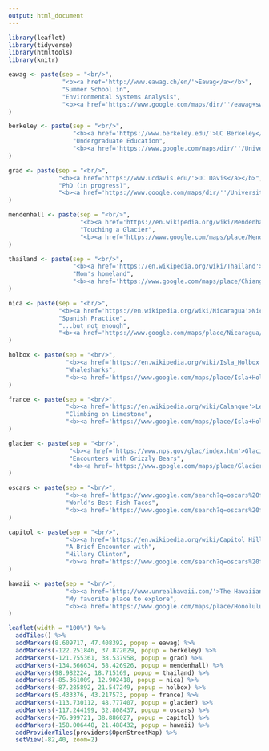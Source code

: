 ```yaml
---
output: html_document
---
```

  
 
```r
library(leaflet)
library(tidyverse)
library(htmltools)
library(knitr)

eawag <- paste(sep = "<br/>",
               "<b><a href='http://www.eawag.ch/en/'>Eawag</a></b>",
               "Summer School in",
               "Environmental Systems Analysis",
               "<b><a href='https://www.google.com/maps/dir/''/eawag+switzerland/@47.4037453,8.5395079,12z/data=!4m8!4m7!1m0!1m5!1m1!1s0x479aa1a7deebe8af:0x6097bef1ff54f431!2m2!1d8.6095476!2d47.4037666'>Google Maps</a></b>"
)

berkeley <- paste(sep = "<br/>",
                  "<b><a href='https://www.berkeley.edu/'>UC Berkeley</a></b>",
                  "Undergraduate Education",
                  "<b><a href='https://www.google.com/maps/dir/''/University+of+California,+Berkeley,+Berkeley,+CA/@37.871894,-122.2936451,13z/data=!4m8!4m7!1m0!1m5!1m1!1s0x808f7718c522d7c1:0xda8034ea3b6b3289!2m2!1d-122.2585399!2d37.8718992'>Google Maps</a></b>"
)

grad <- paste(sep = "<br/>",
              "<b><a href='https://www.ucdavis.edu/'>UC Davis</a></b>",
              "PhD (in progress)",
              "<b><a href='https://www.google.com/maps/dir/''/University+of+California,+Berkeley,+Berkeley,+CA/@37.871894,-122.2936451,13z/data=!4m8!4m7!1m0!1m5!1m1!1s0x808f7718c522d7c1:0xda8034ea3b6b3289!2m2!1d-122.2585399!2d37.8718992'>Google Maps</a></b>"
)

mendenhall <- paste(sep = "<br/>",
                    "<b><a href='https://en.wikipedia.org/wiki/Mendenhall_Glacier'>Mendenhall Glacier</a></b>",
                    "Touching a Glacier",
                    "<b><a href='https://www.google.com/maps/place/Mendenhall+Glacier/@58.4409443,-134.6159011,12z/data=!4m5!3m4!1s0x5400e4eba2eeab11:0xc72817f944e14b91!8m2!3d58.4409459!4d-134.5458632'>Google Maps</a></b>"
)

thailand <- paste(sep = "<br/>",
                  "<b><a href='https://en.wikipedia.org/wiki/Thailand'>Thailand</a></b>",
                  "Mom's homeland",
                  "<b><a href='https://www.google.com/maps/place/Chiang+Mai,+Mueang+Chiang+Mai+District,+Chiang+Mai,+Thailand/@18.7717389,98.8862656,12z/data=!3m1!4b1!4m5!3m4!1s0x30da3a7e90bb6f5d:0x98d46270a59b4367!8m2!3d18.7060641!4d98.9817163'>Google Maps</a></b>"
)

nica <- paste(sep = "<br/>",
              "<b><a href='https://en.wikipedia.org/wiki/Nicaragua'>Nicaragua and Costa Rica</a></b>",
              "Spanish Practice",
              "...but not enough",
              "<b><a href='https://www.google.com/maps/place/Nicaragua/@12.8595783,-87.267137,7z/data=!3m1!4b1!4m5!3m4!1s0x8f10c200ceff22cd:0xc8faa7e53fac15b5!8m2!3d12.865416!4d-85.207229'>Google Maps</a></b>"
)

holbox <- paste(sep = "<br/>",
                "<b><a href='https://en.wikipedia.org/wiki/Isla_Holbox'>Isla Holbox</a></b>",
                "Whalesharks",
                "<b><a href='https://www.google.com/maps/place/Isla+Holbox/@21.5504427,-87.394725,11z/data=!3m1!4b1!4m5!3m4!1s0x8f4d9677b0abe2f1:0xa56edc4fcc77e54e!8m2!3d21.5308421!4d-87.2866995'>Google Maps</a></b>"
)

france <- paste(sep = "<br/>",
                "<b><a href='https://en.wikipedia.org/wiki/Calanque'>Les Calanques</a></b>",
                "Climbing on Limestone",
                "<b><a href='https://www.google.com/maps/place/Isla+Holbox/@21.5504427,-87.394725,11z/data=!3m1!4b1!4m5!3m4!1s0x8f4d9677b0abe2f1:0xa56edc4fcc77e54e!8m2!3d21.5308421!4d-87.2866995'>Google Maps</a></b>"
)

glacier <- paste(sep = "<br/>",
                 "<b><a href='https://www.nps.gov/glac/index.htm'>Glacier National Park</a></b>",
                 "Encounters with Grizzly Bears",
                 "<b><a href='https://www.google.com/maps/place/Glacier+National+Park/@48.771072,-114.00859,10z/data=!4m12!1m6!3m5!1s0x5368901555555555:0xaf16bc2215c55dec!2sGlacier+National+Park!8m2!3d48.7596128!4d-113.7870225!3m4!1s0x5368901555555555:0xaf16bc2215c55dec!8m2!3d48.7596128!4d-113.7870225'>Google Maps</a></b>"
)

oscars <- paste(sep = "<br/>",
                "<b><a href='https://www.google.com/search?q=oscars%20fish%20tacos%20san%20diego&rlz=1C1SQJL_enUS773US773&oq=oscars+fish+tacos+san+diego&aqs=chrome..69i57.3670j0j4&sourceid=chrome&ie=UTF-8&npsic=0&rflfq=1&rlha=0&rllag=32758699,-117208416,7363&tbm=lcl&rldimm=4687403279709302781&ved=0ahUKEwjVhOfe1ODZAhUN9GMKHS68BoEQvS4IPjAA&rldoc=1&tbs=lrf:!2m1!1e3!3sIAE,lf:1,lf_ui:3#rlfi=hd:;si:4687403279709302781;mv:!1m3!1d53684.23991292111!2d-117.20841659999999!3d32.7586998!2m3!1f0!2f0!3f0!3m2!1i343!2i384!4f13.1'>Oscar's Mexican Seafood</a></b>",
                "World's Best Fish Tacos",
                "<b><a href='https://www.google.com/search?q=oscars%20fish%20tacos%20san%20diego&rlz=1C1SQJL_enUS773US773&oq=oscars+fish+tacos+san+diego&aqs=chrome..69i57.3670j0j4&sourceid=chrome&ie=UTF-8&npsic=0&rflfq=1&rlha=0&rllag=32758699,-117208416,7363&tbm=lcl&rldimm=4687403279709302781&ved=0ahUKEwjVhOfe1ODZAhUN9GMKHS68BoEQvS4IPjAA&rldoc=1&tbs=lrf:!2m1!1e3!3sIAE,lf:1,lf_ui:3#rlfi=hd:;si:4687403279709302781;mv:!1m3!1d53684.23991292111!2d-117.20841659999999!3d32.7586998!2m3!1f0!2f0!3f0!3m2!1i343!2i384!4f13.1;tbs:lrf:!2m1!1e3!3sIAE,lf:1,lf_ui:3'>Google Maps</a></b>"
)

capitol <- paste(sep = "<br/>",
                "<b><a href='https://en.wikipedia.org/wiki/Capitol_Hill'>Capitol Hill</a></b>",
                "A Brief Encounter with",
                "Hillary Clinton",
                "<b><a href='https://www.google.com/search?q=oscars%20fish%20tacos%20san%20diego&rlz=1C1SQJL_enUS773US773&oq=oscars+fish+tacos+san+diego&aqs=chrome..69i57.3670j0j4&sourceid=chrome&ie=UTF-8&npsic=0&rflfq=1&rlha=0&rllag=32758699,-117208416,7363&tbm=lcl&rldimm=4687403279709302781&ved=0ahUKEwjVhOfe1ODZAhUN9GMKHS68BoEQvS4IPjAA&rldoc=1&tbs=lrf:!2m1!1e3!3sIAE,lf:1,lf_ui:3#rlfi=hd:;si:4687403279709302781;mv:!1m3!1d53684.23991292111!2d-117.20841659999999!3d32.7586998!2m3!1f0!2f0!3f0!3m2!1i343!2i384!4f13.1;tbs:lrf:!2m1!1e3!3sIAE,lf:1,lf_ui:3'>Google Maps</a></b>"
)

hawaii <- paste(sep = "<br/>",
                "<b><a href='http://www.unrealhawaii.com/'>The Hawaiian Islands</a></b>",
                "My favorite place to explore",
                "<b><a href='https://www.google.com/maps/place/Honolulu,+HI/@21.3708238,-158.0452439,11z/data=!4m13!1m7!3m6!1s0x7bffdb064f79e005:0x4b7782d274cc8628!2sHawaii!3b1!8m2!3d19.8967662!4d-155.5827818!3m4!1s0x7c00183b8cc3464d:0x4b28f55ff3a7976c!8m2!3d21.3047285!4d-157.8570557'>Google Maps</a></b>"
)
```


```r
leaflet(width = "100%") %>% 
  addTiles() %>%
  addMarkers(8.609717, 47.408392, popup = eawag) %>% 
  addMarkers(-122.251846, 37.872029, popup = berkeley) %>%
  addMarkers(-121.755361, 38.537958, popup = grad) %>%
  addMarkers(-134.566634, 58.426926, popup = mendenhall) %>%
  addMarkers(98.982224, 18.715169, popup = thailand) %>%
  addMarkers(-85.361009, 12.902418, popup = nica) %>%
  addMarkers(-87.285892, 21.547249, popup = holbox) %>%
  addMarkers(5.433376, 43.217573, popup = france) %>%
  addMarkers(-113.730112, 48.777407, popup = glacier) %>%
  addMarkers(-117.244199, 32.808437, popup = oscars) %>%
  addMarkers(-76.999721, 38.886027, popup = capitol) %>%
  addMarkers(-158.006448, 21.488432, popup = hawaii) %>%
  addProviderTiles(providers$OpenStreetMap) %>% 
  setView(-82,40, zoom=2)
```

